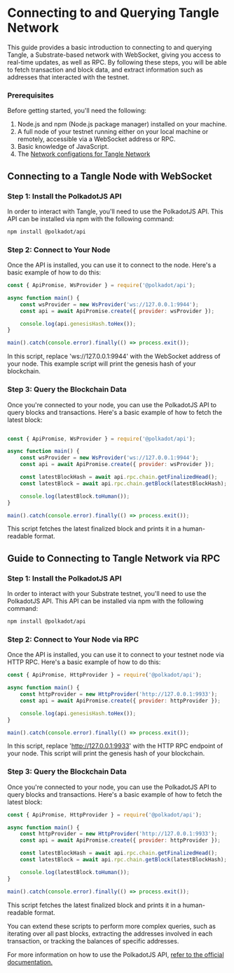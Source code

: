 # Connecting to and Querying Tangle Network
This guide provides a basic introduction to connecting to and querying Tangle, a Substrate-based network with WebSocket, giving you access to real-time updates, as well as RPC. By following these steps, you will be able to fetch transaction and block data, and extract information such as addresses that interacted with the testnet.

### Prerequisites
Before getting started, you'll need the following:

1. Node.js and npm (Node.js package manager) installed on your machine.
2. A full node of your testnet running either on your local machine or remotely, accessible via a WebSocket address or RPC.
3. Basic knowledge of JavaScript.
4. The [Network configations for Tangle Network](/docs/tangle-network/getting-started/network-information-configuration.mdx)


## Connecting to a Tangle Node with WebSocket

### Step 1: Install the PolkadotJS API
In order to interact with Tangle, you'll need to use the PolkadotJS API. This API can be installed via npm with the following command:

```bash
npm install @polkadot/api
```

### Step 2: Connect to Your Node
Once the API is installed, you can use it to connect to the node. Here's a basic example of how to do this:


```javascript
const { ApiPromise, WsProvider } = require('@polkadot/api');

async function main() {
    const wsProvider = new WsProvider('ws://127.0.0.1:9944');
    const api = await ApiPromise.create({ provider: wsProvider });

    console.log(api.genesisHash.toHex());
}

main().catch(console.error).finally(() => process.exit());
```

In this script, replace 'ws://127.0.0.1:9944' with the WebSocket address of your node. This example script will print the genesis hash of your blockchain.

### Step 3: Query the Blockchain Data
Once you're connected to your node, you can use the PolkadotJS API to query blocks and transactions. Here's a basic example of how to fetch the latest block:

```javascript

const { ApiPromise, WsProvider } = require('@polkadot/api');

async function main() {
    const wsProvider = new WsProvider('ws://127.0.0.1:9944');
    const api = await ApiPromise.create({ provider: wsProvider });

    const latestBlockHash = await api.rpc.chain.getFinalizedHead();
    const latestBlock = await api.rpc.chain.getBlock(latestBlockHash);

    console.log(latestBlock.toHuman());
}

main().catch(console.error).finally(() => process.exit());
```

This script fetches the latest finalized block and prints it in a human-readable format.


## Guide to Connecting to Tangle Network via RPC

### Step 1: Install the PolkadotJS API
In order to interact with your Substrate testnet, you'll need to use the PolkadotJS API. This API can be installed via npm with the following command:

``` bash
npm install @polkadot/api
```

### Step 2: Connect to Your Node via RPC
Once the API is installed, you can use it to connect to your testnet node via HTTP RPC. Here's a basic example of how to do this:

```javascript
const { ApiPromise, HttpProvider } = require('@polkadot/api');

async function main() {
    const httpProvider = new HttpProvider('http://127.0.0.1:9933');
    const api = await ApiPromise.create({ provider: httpProvider });

    console.log(api.genesisHash.toHex());
}

main().catch(console.error).finally(() => process.exit());
```

In this script, replace 'http://127.0.0.1:9933' with the HTTP RPC endpoint of your node. This script will print the genesis hash of your blockchain.

### Step 3: Query the Blockchain Data
Once you're connected to your node, you can use the PolkadotJS API to query blocks and transactions. Here's a basic example of how to fetch the latest block:

```javascript
const { ApiPromise, HttpProvider } = require('@polkadot/api');

async function main() {
    const httpProvider = new HttpProvider('http://127.0.0.1:9933');
    const api = await ApiPromise.create({ provider: httpProvider });

    const latestBlockHash = await api.rpc.chain.getFinalizedHead();
    const latestBlock = await api.rpc.chain.getBlock(latestBlockHash);

    console.log(latestBlock.toHuman());
}

main().catch(console.error).finally(() => process.exit());
```

This script fetches the latest finalized block and prints it in a human-readable format.


You can extend these scripts to perform more complex queries, such as iterating over all past blocks, extracting the addresses involved in each transaction, or tracking the balances of specific addresses. 

For more information on how to use the PolkadotJS API, [refer to the official documentation.](https://polkadot.js.org/docs/api/start/)